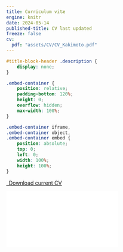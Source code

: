 ```yaml
---
title: Curriculum vitæ
engine: knitr
date: 2024-05-14
published-title: CV last updated
freeze: false
cv:
  pdf: "assets/CV/CV_Kakimoto.pdf"
---
```

<!-- see this: https://github.com/quarto-dev/quarto-cli/discussions/5863 -->

```css
#title-block-header .description {
    display: none;
}
```


```css
.embed-container {
    position: relative;
    padding-bottom: 120%;
    height: 0;
    overflow: hidden;
    max-width: 100%;
}

.embed-container iframe,
.embed-container object,
.embed-container embed {
    position: absolute;
    top: 0;
    left: 0;
    width: 100%;
    height: 100%;
}
```

```{=html}
<p class="text-center">
  <a class="btn btn-primary btn-lg cv-download" href="`r rmarkdown::metadata$cv$pdf`" target="_blank">
    <i class="fa-solid fa-file-arrow-down"></i>&ensp;Download current CV
  </a>
</p>

<div class="embed-container">
  <iframe src="`r rmarkdown::metadata$cv$pdf`" style="border: 0.5px"></iframe>
</div>
```


<style>
.myclass {
  max-width: 100%;
  width: 600px;
  height: 600px;
  border: 10px solid rgba(200,0,0,.2);
  margin: 0;
}
</style>


